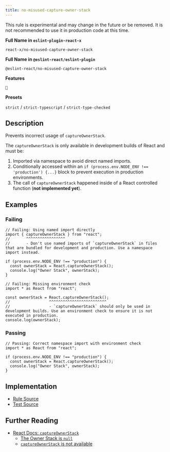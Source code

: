 ```yaml
---
title: no-misused-capture-owner-stack
---
```


<Callout type="warning">This rule is experimental and may change in the future or be removed. It is not recommended to use it in production code at this time.</Callout>

**Full Name in `eslint-plugin-react-x`**

```plain copy
react-x/no-misused-capture-owner-stack
```

**Full Name in `@eslint-react/eslint-plugin`**

```plain copy
@eslint-react/no-misused-capture-owner-stack
```

**Features**

`🧪`

**Presets**

`strict` / `strict-typescript` / `strict-type-checked`

## Description

Prevents incorrect usage of `captureOwnerStack`.

The `captureOwnerStack` is only available in development builds of React and must be:

1. Imported via namespace to avoid direct named imports.
2. Conditionally accessed within an `if (process.env.NODE_ENV !== 'production') {...}` block to prevent execution in production environments.
3. The call of `captureOwnerStack` happened inside of a React controlled function (**not implemented yet**).

## Examples

### Failing

```tsx
// Failing: Using named import directly
import { captureOwnerStack } from "react";
//       ^^^^^^^^^^^^^^^^^
//       - Don't use named imports of `captureOwnerStack` in files that are bundled for development and production. Use a namespace import instead.

if (process.env.NODE_ENV !== "production") {
  const ownerStack = React.captureOwnerStack();
  console.log("Owner Stack", ownerStack);
}
```

```tsx
// Failing: Missing environment check
import * as React from "react";

const ownerStack = React.captureOwnerStack();
//                 ^^^^^^^^^^^^^^^^^^^^^^^^^
//                 - `captureOwnerStack` should only be used in development builds. Use an environment check to ensure it is not executed in production.
console.log(ownerStack);
```

### Passing

```tsx
// Passing: Correct namespace import with environment check
import * as React from "react";

if (process.env.NODE_ENV !== "production") {
  const ownerStack = React.captureOwnerStack();
  console.log("Owner Stack", ownerStack);
}
```

## Implementation

- [Rule Source](https://github.com/Rel1cx/eslint-react/tree/main/packages/plugins/eslint-plugin-react-x/src/rules/no-misused-capture-owner-stack.ts)
- [Test Source](https://github.com/Rel1cx/eslint-react/tree/main/packages/plugins/eslint-plugin-react-x/src/rules/no-misused-capture-owner-stack.spec.ts)

## Further Reading

- [React Docs: `captureOwnerStack`](https://react.dev/reference/react/captureOwnerStack)
  - [The Owner Stack is `null`](https://react.dev/reference/react/captureOwnerStack#the-owner-stack-is-null)
  - [`captureOwnerStack` is not available](https://react.dev/reference/react/captureOwnerStack#captureownerstack-is-not-available)
